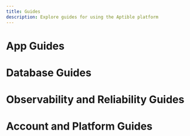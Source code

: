 ```yaml
---
title: Guides
description: Explore guides for using the Aptible platform
---
```


# App Guides

<CardGroup cols={4}>
<Card title="How deploy via Docker Image" icon="book-open-reader" iconType="duotone">
  </Card>
  <Card title="How to deploy to Aptible with CI/CD" icon="book-open-reader" iconType="duotone">
    
  </Card>
  <Card title="How to explose a web app to the internet" icon="book-open-reader" iconType="duotone">
  </Card>
  <Card title="See more" icon="angles-right" href="">
      
  </Card>
</CardGroup>


# Database Guides

<CardGroup cols={4}>
<Card title="How to automate database migrations" icon="book-open-reader" iconType="duotone">
  </Card>
  <Card title="How to upgrade PostgreSQL" icon="book-open-reader" iconType="duotone">
    
  </Card>
  <Card title="How to dump and restore MySQL" icon="book-open-reader" iconType="duotone">
  </Card>
  <Card title="See more" icon="angles-right" href="">
  </Card>
</CardGroup>

# Observability and Reliability Guides

<CardGroup cols={4}>
<Card title="How to deploy and use Grafana" icon="book-open-reader" iconType="duotone">
  </Card>
  <Card title="How to set up Elasticsearch Log Rotation" icon="book-open-reader" iconType="duotone">
  </Card>
  <Card title="How to minimize downtime caused by AWS outages" icon="book-open-reader" iconType="duotone">
  </Card>
  <Card title="See more" icon="angles-right" href="">
  </Card>
</CardGroup>



# Account and Platform Guides

<CardGroup cols={4}>
<Card title="Best Practices Guide" icon="book-open-reader" iconType="duotone">
  </Card>
  <Card title="How to achieve HIPAA compliance" icon="book-open-reader" iconType="duotone">
    
  </Card>
  <Card title="How to handle vulnerabilities found in security scans" icon="book-open-reader" iconType="duotone">
  </Card>
  <Card title="See more" icon="angles-right" href="">
  </Card>
</CardGroup>
